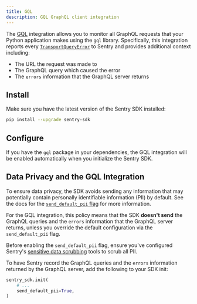 ```yaml
---
title: GQL
description: GQL GraphQL client integration
---
```


The [GQL](https://gql.readthedocs.io/en/stable/) integration allows you to monitor all GraphQL requests that your Python application makes using the `gql` library. Specifically, this integration reports every [`TransportQueryError`](https://gql.readthedocs.io/en/latest/modules/transport_exceptions.html#gql.transport.exceptions.TransportQueryError) to Sentry and provides additional context including:

- The URL the request was made to
- The GraphQL query which caused the error
- The `errors` information that the GraphQL server returns

## Install

Make sure you have the latest version of the Sentry SDK installed:

```bash
pip install --upgrade sentry-sdk
```

## Configure

If you have the `gql` package in your dependencies, the GQL integration will be enabled automatically when you initialize the Sentry SDK.

<PlatformContent includePath="getting-started-config" />

## Data Privacy and the GQL Integration

To ensure data privacy, the SDK avoids sending any information that may potentially contain personally identifiable information (PII) by default. See the docs for the [`send_default_pii` flag](/platforms/python/configuration/options/#send-default-pii) for more information.

For the GQL integration, this policy means that the SDK **doesn't send** the GraphQL queries and the `errors` information that the GraphQL server returns, unless you override the default configuration via the `send_default_pii` flag.

<Alert level="warning">

Before enabling the `send_default_pii` flag, ensure you've configured Sentry's [sensitive data scrubbing](/platforms/python/data-management/sensitive-data/) tools to scrub all PII.

</Alert>

To have Sentry record the GraphQL queries and the `errors` information returned by the GraphQL server, add the following to your SDK init:

```python
sentry_sdk.init(
    # ...
    send_default_pii=True,
)
```
